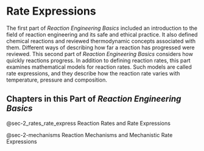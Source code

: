 # Rate Expressions {#sec-part_2_overview}

The first part of *Reaction Engineering Basics* included an introduction to the field of reaction engineering and its safe and ethical practice. It also defined chemical reactions and reviewed thermodynamic concepts associated with them. Different ways of describing how far a reaction has progressed were reviewed. This second part of *Reaction Engineering Basics* considers how quickly reactions progress. In addition to defining reaction rates, this part examines mathematical models for reaction rates. Such models are called rate expressions, and they describe how the reaction rate varies with temperature, pressure and composition.

## Chapters in this Part of *Reaction Engineering Basics* {#sec-part_2_chapters}

@sec-2_rates_rate_express Reaction Rates and Rate Expressions

@sec-2-mechanisms Reaction Mechanisms and Mechanistic Rate Expressions
